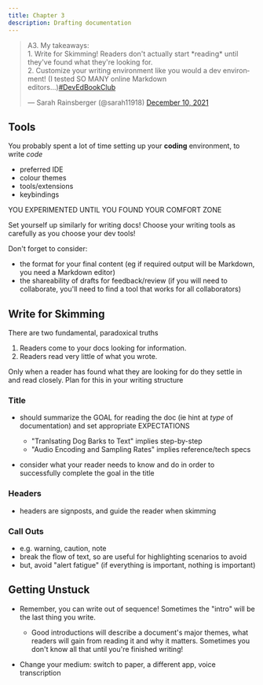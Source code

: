 ```yaml
---
title: Chapter 3
description: Drafting documentation
---
```



<blockquote class="twitter-tweet" data-conversation="none" data-dnt="true"><p lang="en" dir="ltr">A3. My takeaways:<br/>1. Write for Skimming! Readers don&#39;t actually start *reading* until they&#39;ve found what they&#39;re looking for.<br/>2. Customize your writing environment like you would a dev environment! (I tested SO MANY online Markdown editors...)<a href="https://twitter.com/hashtag/DevEdBookClub?src=hash&amp;ref_src=twsrc%5Etfw">#DevEdBookClub</a></p>&mdash; Sarah Rainsberger (@sarah11918) <a href="https://twitter.com/sarah11918/status/1469135711811031044?ref_src=twsrc%5Etfw">December 10, 2021</a></blockquote><script async src="https://platform.twitter.com/widgets.js" charset="utf-8"></script>


## Tools

You probably spent a lot of time setting up your **coding** environment, to write *code*
- preferred IDE
- colour themes
- tools/extensions
- keybindings

YOU EXPERIMENTED UNTIL YOU FOUND YOUR COMFORT ZONE

Set yourself up similarly for writing docs! Choose your writing tools as carefully as you choose your dev tools!

Don't forget to consider:
- the format for your final content (eg if required output will be Markdown, you need a Markdown editor)
- the shareability of drafts for feedback/review (if you will need to collaborate, you'll need to find a tool that works for all collaborators)

## Write for Skimming

There are two fundamental, paradoxical truths
1. Readers come to your docs looking for information.
2. Readers read very little of what you wrote.

Only when a reader has found what they are looking for do they settle in and read closely. Plan for this in your writing structure

### Title

- should summarize the GOAL for reading the doc (ie hint at *type* of documentation) and set appropriate EXPECTATIONS

    - "Tranlsating Dog Barks to Text" implies step-by-step
    - "Audio Encoding and Sampling Rates" implies reference/tech specs
- consider what your reader needs to know and do in order to successfully complete the goal in the title 

### Headers
- headers are signposts, and guide the reader when skimming

### Call Outs
- e.g. warning, caution, note
- break the flow of text, so are useful for highlighting scenarios to avoid
- but, avoid "alert fatigue" (if everything is important, nothing is important)

## Getting Unstuck

- Remember, you can write out of sequence! Sometimes the "intro" will be the last thing you write.

    - Good introductions will describe a document's major themes, what readers will gain from reading it and why it matters. Sometimes you don't know all that until you're finished writing!

- Change your medium: switch to paper, a different app, voice transcription

<FeedbackComponent />